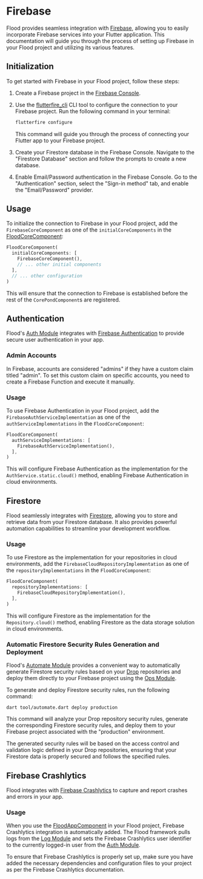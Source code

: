 # Firebase

Flood provides seamless integration with [Firebase](https://www.firebase.com/), allowing you to easily incorporate Firebase services into your Flutter application. This documentation will guide you through the process of setting up Firebase in your Flood project and utilizing its various features.

## Initialization

To get started with Firebase in your Flood project, follow these steps:

1. Create a Firebase project in the [Firebase Console](https://console.firebase.google.com/).

2. Use the [flutterfire_cli](https://pub.dev/packages/flutterfire_cli) CLI tool to configure the connection to your Firebase project. Run the following command in your terminal:

    ```bash
    flutterfire configure
    ```

    This command will guide you through the process of connecting your Flutter app to your Firebase project.

3. Create your Firestore database in the Firebase Console. Navigate to the "Firestore Database" section and follow the prompts to create a new database.

4. Enable Email/Password authentication in the Firebase Console. Go to the "Authentication" section, select the "Sign-in method" tab, and enable the "Email/Password" provider.

## Usage

To initialize the connection to Firebase in your Flood project, add the `FirebaseCoreComponent` as one of the `initialCoreComponents` in the [FloodCoreComponent](/pond/core):

```dart filename="example_core/lib/pond.dart"
FloodCoreComponent(
  initialCoreComponents: [
    FirebaseCoreComponent(),
    // ... other initial components
  ],
  // ... other configuration
)
```

This will ensure that the connection to Firebase is established before the rest of the `CorePondComponent`s are registered.

## Authentication

Flood's [Auth Module](/auth) integrates with [Firebase Authentication](https://firebase.google.com/docs/auth) to provide secure user authentication in your app.

### Admin Accounts

In Firebase, accounts are considered "admins" if they have a custom claim titled "admin". To set this custom claim on specific accounts, you need to create a Firebase Function and execute it manually.

### Usage

To use Firebase Authentication in your Flood project, add the `FirebaseAuthServiceImplementation` as one of the `authServiceImplementations` in the `FloodCoreComponent`:

```dart filename="example_core/lib/pond.dart"
FloodCoreComponent(
  authServiceImplementations: [
    FirebaseAuthServiceImplementation(),
  ],
)
```

This will configure Firebase Authentication as the implementation for the `AuthService.static.cloud()` method, enabling Firebase Authentication in cloud environments.

## Firestore

Flood seamlessly integrates with [Firestore](https://firebase.google.com/docs/firestore), allowing you to store and retrieve data from your Firestore database. It also provides powerful automation capabilities to streamline your development workflow.

### Usage

To use Firestore as the implementation for your repositories in cloud environments, add the `FirebaseCloudRepositoryImplementation` as one of the `repositoryImplementations` in the `FloodCoreComponent`:

```dart
FloodCoreComponent(
  repositoryImplementations: [
    FirebaseCloudRepositoryImplementation(),
  ],
)
```

This will configure Firestore as the implementation for the `Repository.cloud()` method, enabling Firestore as the data storage solution in cloud environments.

### Automatic Firestore Security Rules Generation and Deployment

Flood's [Automate Module](/automate) provides a convenient way to automatically generate Firestore security rules based on your [Drop](/drop) repositories and deploy them directly to your Firebase project using the [Ops Module](/automate/ops).

To generate and deploy Firestore security rules, run the following command:

```
dart tool/automate.dart deploy production
```

This command will analyze your Drop repository security rules, generate the corresponding Firestore security rules, and deploy them to your Firebase project associated with the "production" environment.

The generated security rules will be based on the access control and validation logic defined in your Drop repositories, ensuring that your Firestore data is properly secured and follows the specified rules.

## Firebase Crashlytics

Flood integrates with [Firebase Crashlytics](https://firebase.google.com/docs/crashlytics) to capture and report crashes and errors in your app.

### Usage

When you use the [FloodAppComponent](/pond/app#pre-built-components) in your Flood project, Firebase Crashlytics integration is automatically added. The Flood framework pulls logs from the [Log Module](/logs) and sets the Firebase Crashlytics user identifier to the currently logged-in user from the [Auth Module](/auth).

To ensure that Firebase Crashlytics is properly set up, make sure you have added the necessary dependencies and configuration files to your project as per the Firebase Crashlytics documentation.
